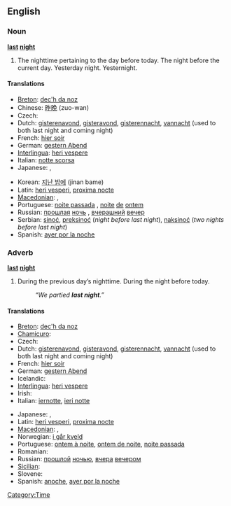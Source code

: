 ==English==

===Noun===
'''[[last]] [[night]]'''

# The nighttime pertaining to the day before today.  The night before the current day.  Yesterday night.  Yesternight.

====Translations====
{{trans-top|yesterday night}}
* [[Breton]]: [[dec'h da noz]]
* Chinese: [[昨晚]] (zuo-wan)
* Czech: {{t|cs|včerejší večer}}
* Dutch: [[gisterenavond]], [[gisteravond]], [[gisterennacht]], [[vannacht]] (used to both last night and coming night)
* French: [[hier soir]]
* German: [[gestern Abend]]
* [[Interlingua]]: [[heri vespere]]
* Italian: [[notte scorsa]]
* Japanese: {{t-|ja|昨晩|tr=sakuban|sc=Jpan}}, {{t-|ja|昨夜|tr=sakuya|sc=Jpan}}
{{trans-mid}}
* Korean: [[지난 밤에]] (jinan bame)
* Latin: [[heri vesperi]], [[proxima nocte]]
* [[Macedonian]]: {{t-|mk|синоќа|tr=sínoḱa|sc=Cyrl|xs=Macedonian}},  {{t-|mk|сношти|tr=snóšti|sc=Cyrl|xs=Macedonian}}
* Portuguese: [[noite passada]] {{f}}, [[noite]] [[de]] [[ontem]] {{f}}
* Russian: [[прошлый|прошлая]] [[ночь]] {{f}}, [[вчерашний]] [[вечер]] {{m}}
* Serbian: [[sinoć]], [[preksinoć]] (''night before last night''), [[naksinoć]] (''two nights before last night'')
* Spanish: [[ayer por la noche]]
{{trans-bottom}}

===Adverb===
'''[[last]] [[night]]'''

# During the previous day’s nighttime.  During the night before today.
#: ''“We partied '''last night'''.”''

====Translations====
{{trans-top|during the night before today}}
* [[Breton]]: [[dec'h da noz]]
* [[Chamicuro]]: {{tø|ccc|lache'ta}}
* Czech: {{t|cs|včera večer}}
* Dutch: [[gisterenavond]], [[gisteravond]], [[gisterennacht]], [[vannacht]] (used to both last night and coming night)
* French: [[hier soir]]
* German: [[gestern Abend]]
* Icelandic: {{t+|is|í gær}}
* [[Interlingua]]: [[heri vespere]]
* Irish: {{t-|ga|aréir|xs=Irish}}
* Italian: [[iernotte]], [[ieri notte]]
{{trans-mid}}
* Japanese: {{t-|ja|昨晩|tr=sakuban|sc=Jpan}}, {{t-|ja|昨夜|tr=sakuya|sc=Jpan}}
* Latin: [[heri vesperi]], [[proxima nocte]]
* [[Macedonian]]: {{t-|mk|синоќа|tr=sínoḱa|sc=Cyrl|xs=Macedonian}},  {{t-|mk|сношти|tr=snóšti|sc=Cyrl|xs=Macedonian}}
* Norwegian: [[i går kveld]]
* Portuguese: [[ontem à noite]], [[ontem de noite]], [[noite passada]]
* Romanian: {{t+|ro|aseară}}
* Russian: [[прошлый|прошлой]] [[ночью]], [[вчера]] [[вечером]]
* [[Sicilian]]: {{t|scn|assira}}
* Slovene: {{t+|sl|sinoči}}
* Spanish: [[anoche]], [[ayer por la noche]]
{{trans-bottom}}

[[Category:Time]]
